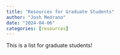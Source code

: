 ```yaml
---
title: "Resources for Graduate Students"
author: "Josh Medrano"
date: "2024-04-06"
categories: [resources]
---
```


This is a list for graduate students!
